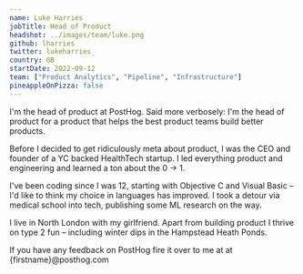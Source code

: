 ```yaml
---
name: Luke Harries
jobTitle: Head of Product
headshot: ../images/team/luke.png
github: lharries
twitter: lukeharries_
country: GB
startDate: 2022-09-12
team: ["Product Analytics", "Pipeline", "Infrastructure"]
pineappleOnPizza: false
---
```


I'm the head of product at PostHog. Said more verbosely: I'm the head of product for a product that helps the best product teams build better products.

Before I decided to get ridiculously meta about product, I was the CEO and founder of a YC backed HealthTech startup. I led everything product and engineering and learned a ton about the 0 -> 1.

I've been coding since I was 12, starting with Objective C and Visual Basic – I'd like to think my choice in languages has improved. I took a detour via medical school into tech, publishing some ML research on the way.

I live in North London with my girlfriend. Apart from building product I thrive on type 2 fun – including winter dips in the Hampstead Heath Ponds.

If you have any feedback on PostHog fire it over to me at at {firstname}@posthog.com
